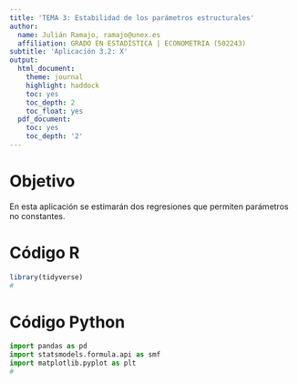 ```yaml
---
title: 'TEMA 3: Estabilidad de los parámetros estructurales'
author:
  name: Julián Ramajo, ramajo@unex.es
  affiliation: GRADO EN ESTADÍSTICA | ECONOMETRIA (502243)
subtitle: 'Aplicación 3.2: X'
output:
  html_document:
    theme: journal
    highlight: haddock
    toc: yes
    toc_depth: 2
    toc_float: yes
  pdf_document:
    toc: yes
    toc_depth: '2'
---
```


# Objetivo

En esta aplicación se estimarán dos regresiones que permiten parámetros no constantes.

# Código R

```r
library(tidyverse)
#
```

# Código Python

```python
import pandas as pd
import statsmodels.formula.api as smf
import matplotlib.pyplot as plt
#
```
